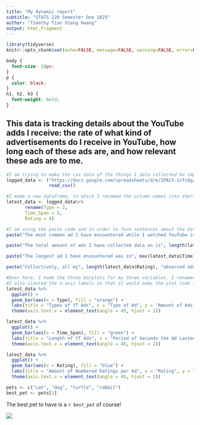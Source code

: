 ---
title: "My dynamic report"
subtitle: "STATS 220 Semester One 2025"
author: "Timothy Tian Xiang Hwang"
output: html_fragment
---

```{r setup, include=FALSE}
library(tidyverse)
knitr::opts_chunk$set(echo=FALSE, message=FALSE, warning=FALSE, error=FALSE)

```

```{css}
body {
  font-size: 18px;
}
p {
  color: black;
}
h1, h2, h3 {
  font-weight: bold;
}
```

## This data is tracking details about the YouTube adds I receive: the rate of what kind of advertisements do I receive in YouTube, how long each of these ads are, and how relevant these ads are to me.

```{r csv}
#I am trying to make the csv data of the things I data collected be imported into this R script document.
logged_data <- ("https://docs.google.com/spreadsheets/d/e/2PACX-1vTcQgziyqDapX-3d12jvTu-fmLThs5FAikMROy6KWkwFzP6mJi1Gj83HLkIh6hT7SRJ348sG4hVhH6i/pub?gid=1963854267&single=true&output=csv")%>%
                read_csv()

#I made a new dataframe, in which I renamed the column names into short and simple names.
latest_data <- logged_data%>%
       rename(Type = 2,
       Time_Span = 3,
       Rating = 4)
```

```{r summary sentences}
#I am using the paste code and in order to form sentences about the data, I collected that involves summary values.
paste("The most common ad I have encountered while I watched YouTube is", max(latest_data$Type), "ads.")

paste("The total amount of ads I have collected data on is", length(latest_data$Rating), "ads.")

paste("The longest ad I have encountered was in", max(latest_data$Time_Span), "seconds. Hence, we can see the huge outlier for the Length of YT Ads barplot.")

paste("Collectively, all my", length(latest_data$Rating), "observed ads should have lasted", sum(latest_data$Time_Span), "seconds if I watched all of those ads in full in total.")
```

```{r barplots}
#Over here, I made the three barplots for my three variables. I renamed the default titles and the x and y axises.
#I also slanted the x-axis labels so that it would make the plot look fancier and part of creativity.
latest_data %>%
  ggplot() + 
  geom_bar(aes(x = Type), fill = "orange") + 
  labs(title = "Types of YT Ads", x = "Type of Ad", y = "Amount of Ads for Each Type") +
  theme(axis.text.x = element_text(angle = 45, hjust = 1))

latest_data %>%
  ggplot() +
  geom_bar(aes(x = Time_Span), fill = "green") +
  labs(title = "Length of YT Ads", x = "Period of Seconds the Ad Lasted", y = "Amount of Ads") +
  theme(axis.text.x = element_text(angle = 45, hjust = 1))

latest_data %>%
  ggplot() +
  geom_bar(aes(x = Rating), fill = "blue") +
  labs(title = "Amount of Numbered Ratings per Ad", x = "Rating", y = "Amount of Ads That Received That Rating") +
  theme(axis.text.x = element_text(angle = 45, hjust = 1))
```


```{r}
pets <- c("cat", "dog", "turtle", "rabbit")
best_pet <- pets[1]

```


The best pet to have is a `r best_pet` of course!

![](https://c.tenor.com/-qBsG1HwR4oAAAAC/tenor.gif)
